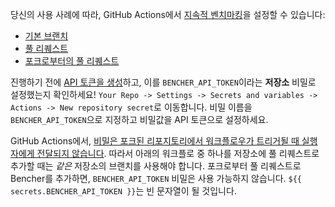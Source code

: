 당신의 사용 사례에 따라, GitHub Actions에서 [지속적 벤치마킹][continuous benchmarking]을 설정할 수 있습니다:

- [기본 브랜치][base branch]
- [풀 리퀘스트][pull requests]
- [포크로부터의 풀 리퀘스트][fork pull requests]

진행하기 전에 [API 토큰을 생성][create an api token]하고, 이를 `BENCHER_API_TOKEN`이라는 **저장소** 비밀로 설정했는지 확인하세요!
`Your Repo -> Settings -> Secrets and variables -> Actions -> New repository secret`로 이동합니다.
비밀 이름을 `BENCHER_API_TOKEN`으로 지정하고 비밀값을 API 토큰으로 설정하세요.

GitHub Actions에서,
[비밀은 포크된 리포지토리에서 워크플로우가 트리거될 때 실행자에게 전달되지 않습니다][github actions secrets].
따라서 아래의 워크플로 중 하나를 저장소에 풀 리퀘스트로 추가할 때는 _같은_ 저장소의 브랜치를 사용해야 합니다.
포크로부터 풀 리퀘스트로 Bencher를 추가하면,
`BENCHER_API_TOKEN` 비밀은 사용 가능하지 않습니다.
`${{ secrets.BENCHER_API_TOKEN }}`는 빈 문자열이 될 것입니다.

[github actions secrets]: https://docs.github.com/en/actions/security-guides/using-secrets-in-github-actions#using-secrets-in-a-workflow

[continuous benchmarking]: /ko/docs/explanation/continuous-benchmarking/
[create an api token]: /ko/docs/tutorial/quick-start/#create-an-api-token

[base branch]: #base-branch
[pull requests]: #pull-requests
[fork pull requests]: #pull-requests-from-forks